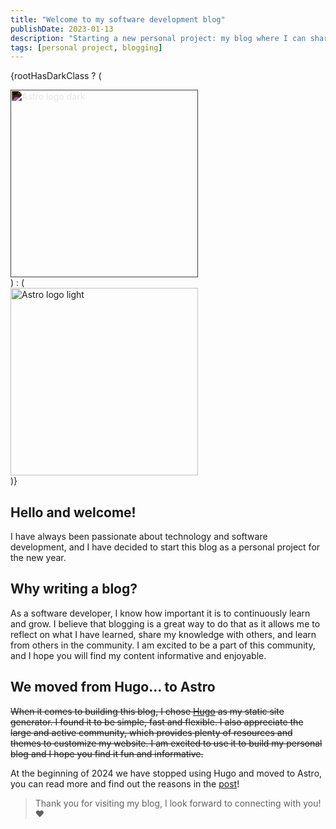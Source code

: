 ```yaml
---
title: "Welcome to my software development blog"
publishDate: 2023-01-13
description: "Starting a new personal project: my blog where I can share ideas, guides, tutorials and more"
tags: [personal project, blogging]
---
```



{rootHasDarkClass ? (

<div className="flex justify-center" style="filter: invert(1);">
	<Image src={picture_logo} alt="Astro logo dark" width="300px" />
</div>
) : (<div className="flex justify-center">
	<Image src={picture_logo} alt="Astro logo light" width="300px" />
</div>
)}

## Hello and welcome!

I have always been passionate about technology and software development, and I have decided to start this blog as a personal project for the new year.

## Why writing a blog?

As a software developer, I know how important it is to continuously learn and grow. I believe that blogging is a great way to do that as it allows me to reflect on what I have learned, share my knowledge with others, and learn from others in the community. I am excited to be a part of this community, and I hope you will find my content informative and enjoyable.

## We moved from Hugo... to Astro

~~When it comes to building this blog, I chose [Hugo](https://gohugo.io/) as my static site generator. I found it to be simple, fast and flexible. I also appreciate the large and active community, which provides plenty of resources and themes to customize my website. I am excited to use it to build my personal blog and I hope you find it fun and informative.~~

At the beginning of 2024 we have stopped using Hugo and moved to Astro, you can read more and find out the reasons in the [post](https://gohugo.io/)!

> Thank you for visiting my blog, I look forward to connecting with you! ❤️
